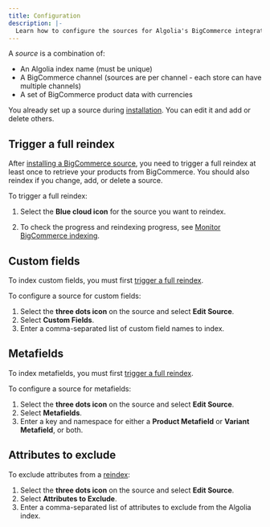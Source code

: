 ```yaml
---
title: Configuration
description: |-
  Learn how to configure the sources for Algolia's BigCommerce integration.
---
```


A _source_ is a combination of:

- An Algolia index name (must be unique)
- A BigCommerce channel (sources are per channel - each store can have multiple channels)
- A set of BigCommerce product data with currencies

You already set up a source during [installation](/integration/bigcommerce/get-started/installation/).
You can edit it and add or delete others.

## Trigger a full reindex

After [installing a BigCommerce source](/integration/bigcommerce/get-started/installation/),
you need to trigger a full reindex at least once to retrieve your products from BigCommerce.
You should also reindex if you change, add, or delete a source.

To trigger a full reindex:

1. Select the **Blue cloud icon** for the source you want to reindex.

1. To check the progress and reindexing progress, see [Monitor BigCommerce indexing](/integration/bigcommerce/indexing/monitoring-bigcommerce-indexing/).

## Custom fields

To index custom fields, you must first [trigger a full reindex](#trigger-a-full-reindex).

To configure a source for custom fields:

1. Select the **three dots icon** on the source and select **Edit Source**.
1. Select **Custom Fields**.
1. Enter a comma-separated list of custom field names to index.

## Metafields

To index metafields, you must first [trigger a full reindex](#trigger-a-full-reindex).

To configure a source for metafields:

1. Select the **three dots icon** on the source and select **Edit Source**.
1. Select **Metafields**.
1. Enter a key and namespace for either a **Product Metafield** or **Variant Metafield**, or both.

## Attributes to exclude

To exclude attributes from a [reindex](#trigger-a-full-reindex):

1. Select the **three dots icon** on the source and select **Edit Source**.
1. Select **Attributes to Exclude**.
1. Enter a comma-separated list of attributes to exclude from the Algolia index.

